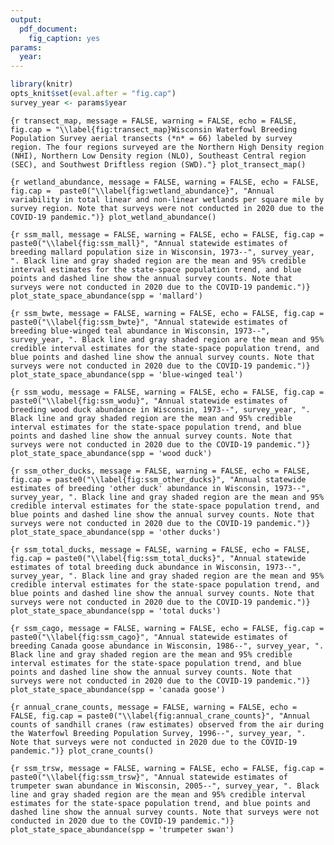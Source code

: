 ```yaml
---
output: 
  pdf_document:
    fig_caption: yes
params: 
  year: 
---
```


<!-- ```{r source_figs, message = FALSE, warning = FALSE, echo = FALSE} -->
<!-- source(here::here('functions/waterfowl_survey_functions.R')) -->
<!-- ``` -->

```r
library(knitr)
opts_knit$set(eval.after = "fig.cap")
survey_year <- params$year
```

```{r transect_map, message = FALSE, warning = FALSE, echo = FALSE, fig.cap = "\\label{fig:transect_map}Wisconsin Waterfowl Breeding Population Survey aerial transects (*n* = 66) labeled by survey region. The four regions surveyed are the Northern High Density region (NHI), Northern Low Density region (NLO), Southeast Central region (SEC), and Southwest Driftless region (SWD)."}
plot_transect_map()
```

\newpage

```{r wetland_abundance, message = FALSE, warning = FALSE, echo = FALSE, fig.cap =  paste0("\\label{fig:wetland_abundance}", "Annual variability in total linear and non-linear wetlands per square mile by survey region. Note that surveys were not conducted in 2020 due to the COVID-19 pandemic.")}
plot_wetland_abundance()
```

\newpage

<!-- ```{r wetland_abundance_nhi, message = FALSE, warning = FALSE, echo = FALSE, fig.cap = paste0("\\label{fig:wetland_abundance_nhi}", "Annual variability in total non-linear and linear wetlands surveyed in the Northern High Density region, 1973--", survey_year, ".")} -->
<!-- plot_wetland_abundance(region_code = 2) -->
<!-- ``` -->

<!-- \newpage -->

<!-- ```{r wetland_abundance_nlo, message = FALSE, warning = FALSE, echo = FALSE, fig.cap = paste0("\\label{fig:wetland_abundance_nlo}", "Annual variability in total non-linear and linear wetlands surveyed in the Northern Low Density region, 1973--", survey_year, ".")} -->
<!-- plot_wetland_abundance(region_code = 3) -->
<!-- ``` -->

<!-- \newpage -->

<!-- ```{r wetland_abundance_swd, message = FALSE, warning = FALSE, echo = FALSE, fig.cap = paste0("\\label{fig:wetland_abundance_swd}", "Annual variability in total non-linear and linear wetlands surveyed in the Southwest Driftless region, 1997--", survey_year, ".")} -->
<!-- plot_wetland_abundance(region_code = 4) -->
<!-- ``` -->

<!-- \newpage -->


```{r ssm_mall, message = FALSE, warning = FALSE, echo = FALSE, fig.cap = paste0("\\label{fig:ssm_mall}", "Annual statewide estimates of breeding mallard population size in Wisconsin, 1973--", survey_year, ". Black line and gray shaded region are the mean and 95% credible interval estimates for the state-space population trend, and blue points and dashed line show the annual survey counts. Note that surveys were not conducted in 2020 due to the COVID-19 pandemic.")}
plot_state_space_abundance(spp = 'mallard')
```

\newpage

```{r ssm_bwte, message = FALSE, warning = FALSE, echo = FALSE, fig.cap = paste0("\\label{fig:ssm_bwte}", "Annual statewide estimates of breeding blue-winged teal abundance in Wisconsin, 1973--", survey_year, ". Black line and gray shaded region are the mean and 95% credible interval estimates for the state-space population trend, and blue points and dashed line show the annual survey counts. Note that surveys were not conducted in 2020 due to the COVID-19 pandemic.")}
plot_state_space_abundance(spp = 'blue-winged teal')
```

\newpage

```{r ssm_wodu, message = FALSE, warning = FALSE, echo = FALSE, fig.cap = paste0("\\label{fig:ssm_wodu}", "Annual statewide estimates of breeding wood duck abundance in Wisconsin, 1973--", survey_year, ". Black line and gray shaded region are the mean and 95% credible interval estimates for the state-space population trend, and blue points and dashed line show the annual survey counts. Note that surveys were not conducted in 2020 due to the COVID-19 pandemic.")}
plot_state_space_abundance(spp = 'wood duck')
```

\newpage

```{r ssm_other_ducks, message = FALSE, warning = FALSE, echo = FALSE, fig.cap = paste0("\\label{fig:ssm_other_ducks}", "Annual statewide estimates of breeding 'other duck' abundance in Wisconsin, 1973--", survey_year, ". Black line and gray shaded region are the mean and 95% credible interval estimates for the state-space population trend, and blue points and dashed line show the annual survey counts. Note that surveys were not conducted in 2020 due to the COVID-19 pandemic.")}
plot_state_space_abundance(spp = 'other ducks')
```

\newpage

```{r ssm_total_ducks, message = FALSE, warning = FALSE, echo = FALSE, fig.cap = paste0("\\label{fig:ssm_total_ducks}", "Annual statewide estimates of total breeding duck abundance in Wisconsin, 1973--", survey_year, ". Black line and gray shaded region are the mean and 95% credible interval estimates for the state-space population trend, and blue points and dashed line show the annual survey counts. Note that surveys were not conducted in 2020 due to the COVID-19 pandemic.")}
plot_state_space_abundance(spp = 'total ducks')
```

\newpage

```{r ssm_cago, message = FALSE, warning = FALSE, echo = FALSE, fig.cap = paste0("\\label{fig:ssm_cago}", "Annual statewide estimates of breeding Canada goose abundance in Wisconsin, 1986--", survey_year, ". Black line and gray shaded region are the mean and 95% credible interval estimates for the state-space population trend, and blue points and dashed line show the annual survey counts. Note that surveys were not conducted in 2020 due to the COVID-19 pandemic.")}
plot_state_space_abundance(spp = 'canada goose')
```

\newpage

```{r annual_crane_counts, message = FALSE, warning = FALSE, echo = FALSE, fig.cap = paste0("\\label{fig:annual_crane_counts}", "Annual counts of sandhill cranes (raw estimates) observed from the air during the Waterfowl Breeding Population Survey, 1996--", survey_year, ". Note that surveys were not conducted in 2020 due to the COVID-19 pandemic.")}
plot_crane_counts()
```

\newpage

```{r ssm_trsw, message = FALSE, warning = FALSE, echo = FALSE, fig.cap = paste0("\\label{fig:ssm_trsw}", "Annual statewide estimates of trumpeter swan abundance in Wisconsin, 2005--", survey_year, ". Black line and gray shaded region are the mean and 95% credible interval estimates for the state-space population trend, and blue points and dashed line show the annual survey counts. Note that surveys were not conducted in 2020 due to the COVID-19 pandemic.")}
plot_state_space_abundance(spp = 'trumpeter swan') 
```


